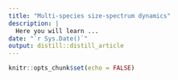```yaml
---
title: "Multi-species size-spectrum dynamics"
description: |
  Here you will learn ...
date: "`r Sys.Date()`"
output: distill::distill_article
---
```


```r
knitr::opts_chunk$set(echo = FALSE)
```







